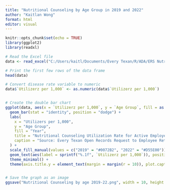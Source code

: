 ---
title: "Nutritional Counseling by Age Group in 2019 and 2022"
author: "Kaitlan Wong"
format: html
editor: visual
---

```{r setup, include=FALSE}
knitr::opts_chunk$set(echo = TRUE)
library(ggplot2)
library(readxl)
```

```{r}
# Read the Excel file
data <- read_excel("C:/Users/kaitl/Documents/Every Texan/R/ADA/ERS Nutritional Counseling/Nutritional Counseling ERS 2019 2022.xlsx")

# Print the first few rows of the data frame
head(data)
```

```{r}
# Convert disease rate variable to numeric
data$`Utilizerz per 1,000` <- as.numeric(data$`Utilizerz per 1,000`)


# Create the double bar chart
ggplot(data, aes(x = `Utilizerz per 1,000`, y = `Age Group`, fill = as.factor(Year))) +
  geom_bar(stat = "identity", position = "dodge") +
  labs(
    x = "Utilizers per 1,000",
    y = "Age Group",
    fill = "Year",
    title = "Nutritional Counseling Utilization Rate for Active Employees Enrolled\nin Texas Employee Retirement Systems Health Plans by Age Groups\nPer 1000, 2019-2022",
    caption = "Source: Every Texan Open Records Request to Employee Retirement Systems of Texas." # *Data limited to active employees and their dependents.
  ) +
  scale_fill_manual(values = c("2019" = "#0072B2", "2022" = "#D55E00")) +  # Set custom colors for bars
  geom_text(aes(label = sprintf("%.1f", `Utilizerz per 1,000`)), position = position_dodge(width = 0.9), vjust = .5, hjust = 1.25, size = 3) +  # Add bar labels slightly down
  theme_minimal() +
  theme(axis.title.y = element_text(margin = margin(r = 10)), plot.caption = element_text(hjust = 18)) # Add margin between y-axis labels and title and Right-align caption


# Save the graph as an image
ggsave("Nutritional Counseling by age 2019-22.png", width = 10, height = 6, units = "in")

```
